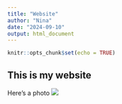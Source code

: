 ```yaml
---
title: "Website"
author: "Nina"
date: "2024-09-10"
output: html_document
---
```


```r
knitr::opts_chunk$set(echo = TRUE)
```

## This is my website

Here's a photo
![](https://media.4-paws.org/f/3/9/1/f39115c5c798651f95141c37b692f76b669af761/VIER%20PFOTEN_2019-03-15_001-2886x1999-1920x1330.webp)